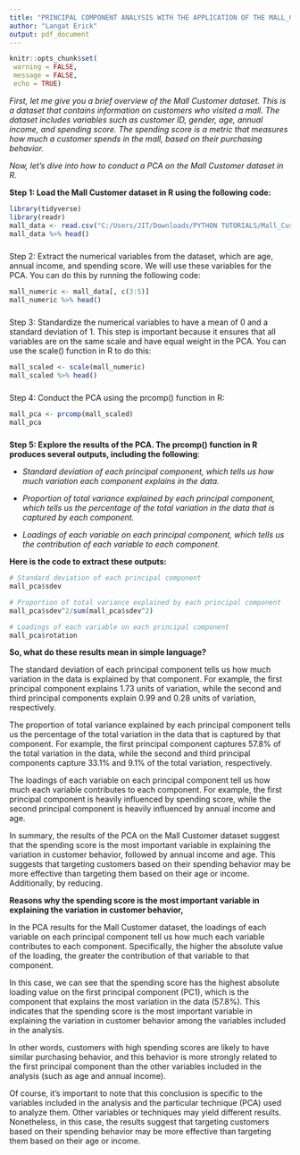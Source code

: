 ---
title: "PRINCIPAL COMPONENT ANALYSIS WITH THE APPLICATION OF THE MALL_CUSTOMER SHOPPING DATASET"
author: "Langat Erick"
output: pdf_document
---

```{r setup, include=FALSE}
knitr::opts_chunk$set(
 warning = FALSE,
 message = FALSE,
 echo = TRUE)
```

*First, let me give you a brief overview of the Mall Customer dataset. This is a dataset that contains information on customers who visited a mall. The dataset includes variables such as customer ID, gender, age, annual income, and spending score. The spending score is a metric that measures how much a customer spends in the mall, based on their purchasing behavior.*

*Now, let's dive into how to conduct a PCA on the Mall Customer dataset in R.*

**Step 1: Load the Mall Customer dataset in R using the following code:**

```{r}
library(tidyverse)
library(readr)
mall_data <- read.csv("C:/Users/JIT/Downloads/PYTHON TUTORIALS/Mall_Customers.csv") 
mall_data %>% head()
```

##### 

Step 2: Extract the numerical variables from the dataset, which are age, annual income, and spending score. We will use these variables for the PCA. You can do this by running the following code:

```{r}
mall_numeric <- mall_data[, c(3:5)]
mall_numeric %>% head()
```

##### 

Step 3: Standardize the numerical variables to have a mean of 0 and a standard deviation of 1. This step is important because it ensures that all variables are on the same scale and have equal weight in the PCA. You can use the scale() function in R to do this:

```{r}
mall_scaled <- scale(mall_numeric)
mall_scaled %>% head()
```

##### 

Step 4: Conduct the PCA using the prcomp() function in R:

```{r}
mall_pca <- prcomp(mall_scaled)
mall_pca
```

##### 

**Step 5: Explore the results of the PCA. The prcomp() function in R produces several outputs, including the following**:

-   *Standard deviation of each principal component, which tells us how much variation each component explains in the data.*

-   *Proportion of total variance explained by each principal component, which tells us the percentage of the total variation in the data that is captured by each component.*

-   *Loadings of each variable on each principal component, which tells us the contribution of each variable to each component.*

**Here is the code to extract these outputs:**

```{r}
# Standard deviation of each principal component
mall_pca$sdev
```

```{r}
# Proportion of total variance explained by each principal component
mall_pca$sdev^2/sum(mall_pca$sdev^2)
```

```{r}
# Loadings of each variable on each principal component
mall_pca$rotation
```

**So, what do these results mean in simple language?**

The standard deviation of each principal component tells us how much variation in the data is explained by that component. For example, the first principal component explains 1.73 units of variation, while the second and third principal components explain 0.99 and 0.28 units of variation, respectively.

The proportion of total variance explained by each principal component tells us the percentage of the total variation in the data that is captured by that component. For example, the first principal component captures 57.8% of the total variation in the data, while the second and third principal components capture 33.1% and 9.1% of the total variation, respectively.

The loadings of each variable on each principal component tell us how much each variable contributes to each component. For example, the first principal component is heavily influenced by spending score, while the second principal component is heavily influenced by annual income and age.

In summary, the results of the PCA on the Mall Customer dataset suggest that the spending score is the most important variable in explaining the variation in customer behavior, followed by annual income and age. This suggests that targeting customers based on their spending behavior may be more effective than targeting them based on their age or income. Additionally, by reducing.

**Reasons why the spending score is the most important variable in explaining the variation in customer behavior,**

In the PCA results for the Mall Customer dataset, the loadings of each variable on each principal component tell us how much each variable contributes to each component. Specifically, the higher the absolute value of the loading, the greater the contribution of that variable to that component.

In this case, we can see that the spending score has the highest absolute loading value on the first principal component (PC1), which is the component that explains the most variation in the data (57.8%). This indicates that the spending score is the most important variable in explaining the variation in customer behavior among the variables included in the analysis.

In other words, customers with high spending scores are likely to have similar purchasing behavior, and this behavior is more strongly related to the first principal component than the other variables included in the analysis (such as age and annual income).

Of course, it's important to note that this conclusion is specific to the variables included in the analysis and the particular technique (PCA) used to analyze them. Other variables or techniques may yield different results. Nonetheless, in this case, the results suggest that targeting customers based on their spending behavior may be more effective than targeting them based on their age or income.
